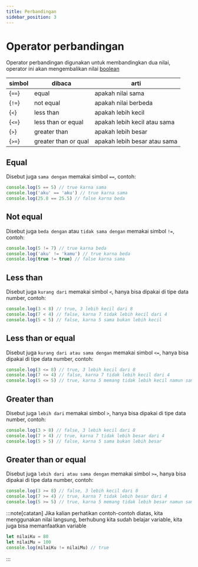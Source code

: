 ```yaml
---
title: Perbandingan
sidebar_position: 3
---
```


# Operator perbandingan

Operator perbandingan digunakan untuk membandingkan dua nilai, operator ini akan mengembalikan nilai [boolean](/variable/tipe-data#boolean)

| simbol  | dibaca               | arti                          |
|---------|----------------------|-------------------------------|
| {`==`}  | equal                | apakah nilai sama             |
| {`!=`}  | not equal            | apakah nilai berbeda          |
| {`<`}   | less than            | apakah lebih kecil            |
| {`<=`}  | less than or equal   | apakah lebih kecil atau sama  |
| {`>`}   | greater than         | apakah lebih besar            |
| {`>=`}  | greater than or qual | apakah lebih besar atau sama  |

## Equal

Disebut juga `sama dengan` memakai simbol `==`, contoh:

```js
console.log(5 == 5) // true karna sama
console.log('aku' == 'aku') // true karna sama
console.log(25.8 == 25.5) // false karna beda
```

## Not equal

Disebut juga `beda dengan` atau `tidak sama dengan` memakai simbol `!=`, contoh:

```js
console.log(5 != 7) // true karna beda
console.log('aku' != 'kamu') // true karna beda
console.log(true != true) // false karna sama
```

## Less than

Disebut juga `kurang dari` memakai simbol `<`, hanya bisa dipakai di tipe data number, contoh:

```js
console.log(3 < 8) // true, 3 lebih kecil dari 8
console.log(7 < 4) // false, karna 7 tidak lebih kecil dari 4
console.log(5 < 5) // false, karna 5 sama bukan lebih kecil
```

## Less than or equal

Disebut juga `kurang dari atau sama dengan` memakai simbol `<=`, hanya bisa dipakai di tipe data number, contoh:

```js
console.log(3 <= 8) // true, 3 lebih kecil dari 8
console.log(7 <= 4) // false, karna 7 tidak lebih kecil dari 4
console.log(5 <= 5) // true, karna 5 memang tidak lebih kecil namun sama
```

## Greater than

Disebut juga `lebih dari` memakai simbol `>`, hanya bisa dipakai di tipe data number, contoh:

```js
console.log(3 > 8) // false, 3 lebih kecil dari 8
console.log(7 > 4) // true, karna 7 tidak lebih besar dari 4
console.log(5 > 5) // false, karna 5 sama bukan lebih besar
```

## Greater than or equal

Disebut juga `lebih dari atau sama dengan` memakai simbol `>=`, hanya bisa dipakai di tipe data number, contoh:

```js
console.log(3 >= 8) // false, 3 lebih kecil dari 8
console.log(7 >= 4) // true, karna 7 tidak lebih besar dari 4
console.log(5 >= 5) // true, karna 5 memang tidak lebih besar namun sama
```

:::note[catatan]
Jika kalian perhatikan contoh-contoh diatas, kita menggunakan nilai langsung, berhubung kita sudah belajar variable, kita juga bisa memanfaatkan variable

```js
let nilaiKu = 80
let nilaiMu = 100
console.log(nilaiKu != nilaiMu) // true
```
:::

